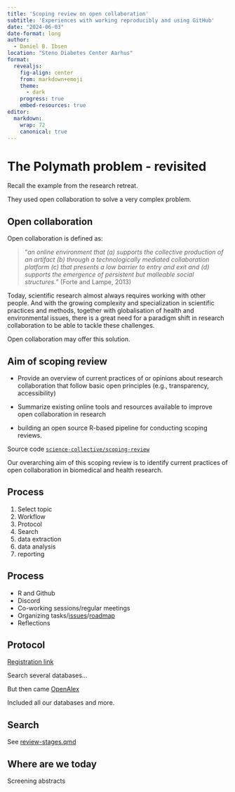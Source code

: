 ```yaml
---
title: 'Scoping review on open collaboration'
subtitle: 'Experiences with working reproducibly and using GitHub'
date: "2024-06-03"
date-format: long
author:
  - Daniel B. Ibsen
location: "Steno Diabetes Center Aarhus"
format: 
  revealjs:
    fig-align: center
    from: markdown+emoji
    theme:
      - dark
    progress: true
    embed-resources: true
editor: 
  markdown: 
    wrap: 72
    canonical: true
---
```


# The Polymath problem - revisited

::: notes
Recall the example from the research retreat.

They used open collaboration to solve a very complex problem.
:::

## Open collaboration {.center}

Open collaboration is defined as:

> "*an online environment that (a) supports the collective production of
> an artifact (b) through a technologically mediated collaboration
> platform (c) that presents a low barrier to entry and exit and (d)
> supports the emergence of persistent but malleable social
> structures.*" (Forte and Lampe, 2013)

::: notes
Today, scientific research almost always requires working with other
people. And with the growing complexity and specialization in scientific
practices and methods, together with globalisation of health and
environmental issues, there is a great need for a paradigm shift in
research collaboration to be able to tackle these challenges.

Open collaboration may offer this solution.
:::

## Aim of scoping review {.center}

-   Provide an overview of current practices of or opinions about
    research collaboration that follow basic open principles (e.g.,
    transparency, accessibility)

-   Summarize existing online tools and resources available to improve
    open collaboration in research

-   building an open source R-based pipeline for conducting scoping
    reviews.

Source code
[`science-collective/scoping-review`](https://github.com/science-collective/scoping-review)

::: notes
Our overarching aim of this scoping review is to identify current
practices of open collaboration in biomedical and health research.
:::

## Process {.center}

1.  Select topic
2.  Workflow
3.  Protocol
4.  Search
5.  data extraction
6.  data analysis
7.  reporting

## Process

-   R and Github
-   Discord
-   Co-working sessions/regular meetings
-   Organizing
    tasks/[issues](https://github.com/science-collective/scoping-review/issues)/[roadmap](https://github.com/science-collective/scoping-review/blob/main/ROADMAP.md)
-   Reflections

## Protocol

[Registration link](https://doi.org/10.17605/OSF.IO/K9DR5)

Search several databases...

But then came [OpenAlex](https://openalex.org/about)

Included all our databases and more.

## Search

See
[review-stages.qmd](https://github.com/science-collective/scoping-review/blob/main/doc/review-stages.qmd)

## Where are we today

Screening abstracts
